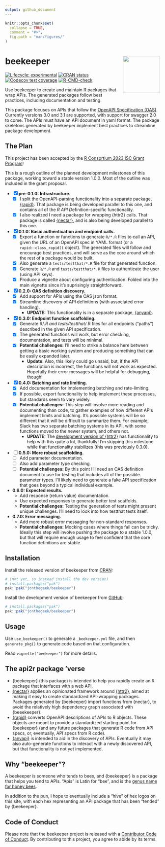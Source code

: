 ```yaml
---
output: github_document
---
```


<!-- README.md is generated from README.Rmd. Please edit that file -->

```r
knitr::opts_chunk$set(
  collapse = TRUE,
  comment = "#>",
  fig.path = "man/figures/"
)
```

# beekeeper <a href="https://beekeeper.api2r.org"><img src="man/figures/logo.svg" align="right" height="120" /></a>

<!-- badges: start -->
[![Lifecycle: experimental](https://img.shields.io/badge/lifecycle-experimental-orange.svg)](https://lifecycle.r-lib.org/articles/stages.html#experimental)
[![CRAN status](https://www.r-pkg.org/badges/version/beekeeper)](https://CRAN.R-project.org/package=beekeeper)
[![Codecov test coverage](https://codecov.io/gh/jonthegeek/beekeeper/branch/main/graph/badge.svg)](https://app.codecov.io/gh/jonthegeek/beekeeper?branch=main)
[![R-CMD-check](https://github.com/jonthegeek/beekeeper/actions/workflows/R-CMD-check.yaml/badge.svg)](https://github.com/jonthegeek/beekeeper/actions/workflows/R-CMD-check.yaml)
<!-- badges: end -->

Use beekeeper to create and maintain R packages that wrap APIs.
The generated packages follow best practices, including documentation and testing.

This package focuses on APIs that follow the [OpenAPI Specification (OAS)](https://spec.openapis.org/oas/v3.1.0). 
Currently versions 3.0 and 3.1 are supported, with support for swagger 2.0 to come.
The APIs must have an API document in yaml format.
The package skeletons generated by beekeeper implement best practices to streamline package development.

## The Plan

This project has been accepted by the [R Consortium 2023 ISC Grant Program](https://www.r-consortium.org/all-projects/awarded-projects/2023-group-1#api2r:%20An%20R%20Package%20for%20Auto-Generating%20R%20API%20Clients)!

This is a rough outline of the planned development milestones of this package, working toward a stable version 1.0.0.
Most of the outline was included in the grant proposal.

- [x] **pre-0.1.0: Infrastructure.**
    - [x] I split the OpenAPI-parsing functionality into a separate package, [{rapid}](https://rapid.api2r.org). That package is being developed parallel to this one, and contains all of the *R API D*efinition-specific functionality.
    - [x] I also realized I need a package for wrapping {httr2} calls. That package is called [{nectar}](https://nectar.api2r.org), and is also being developed parallel to this one.
- [x] **0.1.0: Basic authentication and endpoint calls.**
    - [x] Export a function or functions to generate `R/*.R` files to call an API, given the URL of an OpenAPI spec in YAML format (or a `rapid::class_rapid()` object). The generated files will follow and encourage best practices, and will serve as the core around which the rest of a package would be built.
    - [x] Also generate a `tests/testthat/*.R` file for that generated function. 
    - [x] Generate `R/*.R` and `tests/testthat/*.R` files to authenticate the user (using API keys).
    - [x] Produce a vignette about configuring authentication. Folded into the main vignette since it's suprisingly straightforward.
- [x] **0.2.0: OAS definition discovery.**
    - [x] Add support for APIs using the OAS json format.
    - [x] Streamline discovery of API definitions (with associated error handling).
        -   **UPDATE:** This functionality is in a separate package, [{anyapi}](https://anyapi.api2r.org).
- [x] **0.3.0: Endpoint function scaffolding.**
    - [x] Generate R/*.R and tests/testthat/*.R files for all endpoints ("paths") described in the given API specification. 
    - [x] The generated functions will work, but error checking, documentation, and tests will be minimal.
    - [x] **Potential challenges:** I'll need to strike a balance here between getting a basic working system and producing something that can be easily expanded later.
        -   **Update:** Also, this likely could go unsaid, but, if the API description is incorrect, the functions will not work as expected. Hopefully their error messages will be helpful for debugging, though!
- [x] **0.4.0: Batching and rate limiting.**
    - [x] Add documentation for implementing batching and rate-limiting. 
    - [x] If possible, export functionality to help implement these processes, but standards seem to vary widely.
    - [x] **Potential challenges:** This step will involve more reading and documenting than code, to gather examples of how different APIs implement limits and batching. It's possible systems will be so different that it will be difficult to summarize them. For example, Slack has two separate batching systems in its API, with some functions moved to the newer system, and others not. 
        -   **UPDATE:** The [development version of {httr2}](https://github.com/r-lib/httr2/) has functionality to help with this quite a lot, thankfully! I'm skipping this milestone while that functionality stabilizes (this was previously 0.3.0).
- [ ] **0.5.0: More robust scaffolding.**
    - [ ] Add parameter documentation.
    - [ ] Also add parameter type checking.
    - [ ] **Potential challenges:** By this point I'll need an OAS definition document to use for testing that includes all of the possible parameter types. I'll likely need to generate a fake API specification that goes beyond a typical individual example.
-   **0.6.0: Expected results.**
    -   Add response (return value) documentation.
    -   Use expected responses to generate better test scaffolds.
    -   **Potential challenges:** Testing the generation of tests might present unique challenges. I'll need to look into how testthat tests itself.
-   **0.7.0: Error messaging.**
    -   Add more robust error messaging for non-standard responses.
    -   **Potential challenges:** Mocking cases where things fail can be tricky. Ideally this step will involve pushing the package to a stable 1.0.0, but that will require enough usage to feel confident that the core function definitions are stable. 

## Installation

::: .pkgdown-release
Install the released version of beekeeper from [CRAN](https://cran.r-project.org/):

```r
# (not yet, so instead install the dev version)
# install.packages("pak")
pak::pak("jonthegeek/beekeeper")
```
:::

::: .pkgdown-devel
Install the development version of beekeeper from [GitHub](https://github.com/):

```r
# install.packages("pak")
pak::pak("jonthegeek/beekeeper")
```
:::

## Usage

Use `use_beekeeper()` to generate a `_beekeeper.yml` file, and then `generate_pkg()` to generate code based on that configuration.

Read `vignette("beekeeper")` for more details.

## The api2r package 'verse

-   {beekeeper} (this package) is intended to help you rapidly create an R package that interfaces with a web API.
-   [{nectar}](https://nectar.api2r.org) applies an opinionated framework around [{httr2}](https://httr2.r-lib.org/), aimed at making it easy to create standardized API-wrapping packages. Packages generated by {beekeeper} import functions from {nectar}, to avoid the relatively high dependency graph associated with {beeekeeper}.
-   [{rapid}](https://rapid.api2r.org) converts OpenAPI descriptions of APIs to R objects. These objects are meant to provide a standardized starting point for {beekeeper} (and any future packages that generate R code from API specs, or, eventually, API specs from R code).
-   [{anyapi}](https://anyapi.api2r.org) is intended to aid in the discovery of APIs. Eventually it may also auto-generate functions to interact with a newly discovered API, but that functionality is not yet implemented.

## Why "beekeeper"?

A beekeeper is someone who tends to bees, and {beekeeper} is a package that helps you tend to APIs.
"Apis" is Latin for "bee", and is the [genus name for honey bees](https://en.wikipedia.org/wiki/Honey_bee).

In addition to the pun, I hope to eventually include a "hive" of hex logos on this site, with each hex representing an API package that has been "tended" by {beekeeper}.

## Code of Conduct

Please note that the beekeeper project is released with a [Contributor Code of Conduct](https://beekeeper.api2r.org/CODE_OF_CONDUCT.html). By contributing to this project, you agree to abide by its terms.
